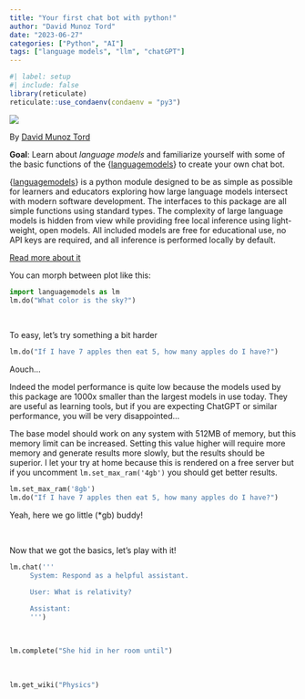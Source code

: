 ```yaml
---
title: "Your first chat bot with python!"
author: "David Munoz Tord"
date: "2023-06-27"
categories: ["Python", "AI"]
tags: ["language models", "llm", "chatGPT"]
---
```



```r
#| label: setup
#| include: false
library(reticulate)
reticulate::use_condaenv(condaenv = "py3")
```

![](ai.jpg)

By [David Munoz Tord](https://david-munoztord.com/)

**Goal**: Learn about *language models* and familiarize yourself with some of the basic functions of the {[languagemodels](https://github.com/jncraton/languagemodels)} to create your own chat bot.

{[languagemodels](https://github.com/jncraton/languagemodels)} is a python module designed to be as simple as possible for learners and educators exploring how large language models intersect with modern software development. The interfaces to this package are all simple functions using standard types. The complexity of large language models is hidden from view while providing free local inference using light-weight, open models. All included models are free for educational use, no API keys are required, and all inference is performed locally by default.

[Read more about it](https://github.com/jncraton/languagemodels)

You can morph between plot like this:

```python

import languagemodels as lm
lm.do("What color is the sky?")

```

<br/>

To easy, let's try something a bit harder

```python
lm.do("If I have 7 apples then eat 5, how many apples do I have?")
```

Aouch...

Indeed the model performance is quite low because the models used by this package are 1000x smaller than the largest models in use today. They are useful as learning tools, but if you are expecting ChatGPT or similar performance, you will be very disappointed...

The base model should work on any system with 512MB of memory, but this memory limit can be increased. Setting this value higher will require more memory and generate results more slowly, but the results should be superior. I let your try at home because this is rendered on a free server but if you uncomment `lm.set_max_ram('4gb')` you should get better results.

```python
lm.set_max_ram('8gb')
lm.do("If I have 7 apples then eat 5, how many apples do I have?")
```

Yeah, here we go little (*gb) buddy!

<br/>

Now that we got the basics, let's play with it!

```python

lm.chat('''
     System: Respond as a helpful assistant.

     User: What is relativity?

     Assistant:
     ''')

```

<br/>

```python

lm.complete("She hid in her room until")

```

<br/>

```python

lm.get_wiki("Physics")

```

<br/>
